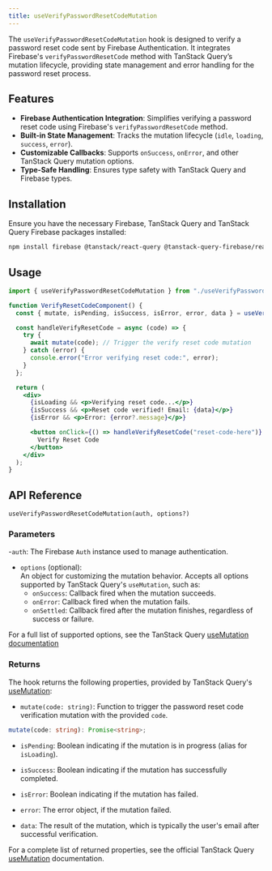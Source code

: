 ```yaml
---
title: useVerifyPasswordResetCodeMutation
---
```


The `useVerifyPasswordResetCodeMutation` hook is designed to verify a password reset code sent by Firebase Authentication. 
It integrates Firebase's `verifyPasswordResetCode` method with TanStack Query’s mutation lifecycle, providing state management and error handling for the password reset process.

## Features

- **Firebase Authentication Integration**: Simplifies verifying a password reset code using Firebase's `verifyPasswordResetCode` method.
- **Built-in State Management**: Tracks the mutation lifecycle (`idle`, `loading`, `success`, `error`).
- **Customizable Callbacks**: Supports `onSuccess`, `onError`, and other TanStack Query mutation options.
- **Type-Safe Handling**: Ensures type safety with TanStack Query and Firebase types.

## Installation

Ensure you have the necessary Firebase, TanStack Query and TanStack Query Firebase packages installed:

```bash
npm install firebase @tanstack/react-query @tanstack-query-firebase/react
```

## Usage

```jsx
import { useVerifyPasswordResetCodeMutation } from "./useVerifyPasswordResetCodeMutation";

function VerifyResetCodeComponent() {
  const { mutate, isPending, isSuccess, isError, error, data } = useVerifyPasswordResetCodeMutation(auth);

  const handleVerifyResetCode = async (code) => {
    try {
      await mutate(code); // Trigger the verify reset code mutation
    } catch (error) {
      console.error("Error verifying reset code:", error);
    }
  };

  return (
    <div>
      {isLoading && <p>Verifying reset code...</p>}
      {isSuccess && <p>Reset code verified! Email: {data}</p>}
      {isError && <p>Error: {error?.message}</p>}

      <button onClick={() => handleVerifyResetCode("reset-code-here")} disabled={isLoading}>
        Verify Reset Code
      </button>
    </div>
  );
}
```

## API Reference

`useVerifyPasswordResetCodeMutation(auth, options?)`

### Parameters

-`auth`: The Firebase `Auth` instance used to manage authentication.
- `options` (optional):  
  An object for customizing the mutation behavior. Accepts all options supported by TanStack Query's `useMutation`, such as:
  - `onSuccess`: Callback fired when the mutation succeeds.
  - `onError`: Callback fired when the mutation fails.
  - `onSettled`: Callback fired after the mutation finishes, regardless of success or failure.

For a full list of supported options, see the TanStack Query [useMutation documentation](https://tanstack.com/query/latest/docs/react/reference/useMutation)

### Returns

The hook returns the following properties, provided by TanStack Query's [useMutation](https://tanstack.com/query/latest/docs/react/reference/useMutation):

- `mutate(code: string)`: Function to trigger the password reset code verification mutation with the provided `code`.

```ts
mutate(code: string): Promise<string>;
```

- `isPending`:
  Boolean indicating if the mutation is in progress (alias for `isLoading`).

- `isSuccess`:
  Boolean indicating if the mutation has successfully completed.

- `isError`:
  Boolean indicating if the mutation has failed.

- `error`:
  The error object, if the mutation failed.

- `data`:
  The result of the mutation, which is typically the user's email after successful verification.

For a complete list of returned properties, see the official TanStack Query [useMutation](https://tanstack.com/query/latest/docs/react/reference/useMutation) documentation.

